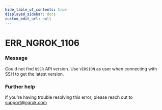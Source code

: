 ```yaml
---
hide_table_of_contents: true
displayed_sidebar: docs
custom_edit_url: null
---
```



# ERR_NGROK_1106

### Message

Could not find `USER` API version. Use `VERSION` as user when connecting with SSH to get the latest version.

### Further help

If you're having trouble resolving this error, please reach out to [support@ngrok.com](mailto:support@ngrok.com?subject=Help%20with%20ERR_NGROK_1106)

<ErrorDetails error="err_ngrok_1106" />
